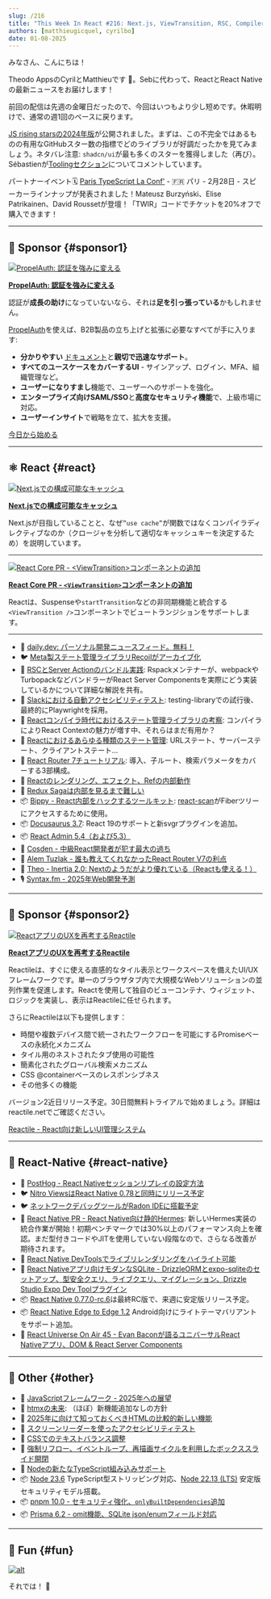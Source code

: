 ```yaml
---
slug: /216
title: "This Week In React #216: Next.js, ViewTransition, RSC, Compiler, React Router, Recoil, Bippy, Docusaurus, A11y, Static Hermes, Nitro, Radon, SQLite, Edge-to-Edge, Node, TypeScript, pnpm, htmx..."
authors: [matthieugicquel, cyrilbo]
date: 01-08-2025
---
```


みなさん、こんにちは！

Theodo AppsのCyrilとMatthieuです 👋。Sebに代わって、ReactとReact Nativeの最新ニュースをお届けします！

前回の配信は先週の金曜日だったので、今回はいつもより少し短めです。休暇明けで、通常の週1回のペースに戻ります。

[JS rising starsの2024年版](https://risingstars.js.org/2024/en)が公開されました。まずは、この不完全ではあるものの有用なGitHubスター数の指標でどのライブラリが好調だったかを見てみましょう。ネタバレ注意: `shadcn/ui`が最も多くのスターを獲得しました（再び）。Sébastienが[Toolingセクション](https://risingstars.js.org/2024/en#section-build)についてコメントしています。

パートナーイベント🗓️ [Paris TypeScript La Conf'](https://la-conf.typescript.paris/?utm_source=thisweekinreact) - 🇫🇷 パリ - 2月28日 - スピーカーラインナップが発表されました！Mateusz Burzyński、Elise Patrikainen、David Roussetが登壇！「TWIR」コードでチケットを20%オフで購入できます！

<!-- truncate -->


<Support />

***

## 💸 Sponsor {#sponsor1}

[![PropelAuth: 認証を強みに変える](/emails/issues/216/PropelAuth.jpg)](https://www.propelauth.com/?utm_source=newsletter\&utm_campaign=twinrjan82024)

**[PropelAuth: 認証を強みに変える](https://www.propelauth.com/?utm_source=newsletter\&utm_campaign=twinrjan82024)**

認証が**成長の助け**になっていないなら、それは**足を引っ張っている**かもしれません。

[PropelAuth](https://www.propelauth.com/?utm_source=newsletter\&utm_campaign=twinrjan82024)を使えば、B2B製品の立ち上げと拡張に必要なすべてが手に入ります:

* **分かりやすい** [ドキュメント](https://docs.propelauth.com/?utm_source=newsletter\&utm_campaign=twinrjan82024)と**親切で迅速なサポート**。
* **すべてのユースケースをカバーするUI** - サインアップ、ログイン、MFA、組織管理など。
* **ユーザーになりすまし**機能で、ユーザーへのサポートを強化。
* **エンタープライズ向けSAML/SSO**と**高度なセキュリティ機能**で、上級市場に対応。
* **ユーザーインサイト**で戦略を立て、拡大を支援。

[今日から始める](https://www.propelauth.com/?utm_source=newsletter\&utm_campaign=twinrjan82024)

***

## ⚛️ React {#react}

[![Next.jsでの構成可能なキャッシュ](/emails/issues/216/nextjscache.jpg)](https://nextjs.org/blog/composable-caching)

**[Next.jsでの構成可能なキャッシュ](https://nextjs.org/blog/composable-caching)**

Next.jsが目指していることと、なぜ`”use cache”`が関数ではなくコンパイラディレクティブなのか（クロージャを分析して適切なキャッシュキーを決定するため）を説明しています。

***

[![React Core PR - \<ViewTransition>コンポーネントの追加](/emails/issues/216/viewTransitions.jpg)](https://github.com/facebook/react/pull/31975)

**[React Core PR - `<ViewTransition>`コンポーネントの追加](https://github.com/facebook/react/pull/31975)**

Reactは、Suspenseや`startTransition`などの非同期機能と統合する`<ViewTransition />`コンポーネントでビュートランジションをサポートします。

***

* 💸 [daily.dev: パーソナル開発ニュースフィード。無料！](https://daily.dev/w/this-week-in-react)
* 🐦 [Meta製ステート管理ライブラリRecoilがアーカイブ化](https://x.com/dai_shi/status/1875910305802514649)
* 📜 [RSCとServer Actionのバンドル実践](https://github.com/orgs/web-infra-dev/discussions/23): Rspackメンテナーが、webpackやTurbopackなどバンドラーがReact Server Componentsを実際にどう実装しているかについて詳細な解説を共有。
* 📜 [Slackにおける自動アクセシビリティテスト](https://slack.engineering/automated-accessibility-testing-at-slack/): testing-libraryでの試行後、最終的にPlaywrightを採用。
* 📜 [Reactコンパイラ時代におけるステート管理ライブラリの考察](https://blog.axlight.com/posts/thoughts-on-state-management-libraries-in-the-react-compiler-era/): コンパイラによりReact Contextの魅力が増す中、それらはまだ有用か？
* 📜 [Reactにおけるあらゆる種類のステート管理](https://www.typeonce.dev/article/all-kinds-of-state-management-in-react): URLステート、サーバーステート、クライアントステート…
* 📜 [React Router 7チュートリアル](https://www.robinwieruch.de/react-router/): 導入、子ルート、検索パラメータをカバーする3部構成。
* 📜 [Reactのレンダリング、エフェクト、Refの内部動作](https://tigerabrodi.blog/how-reacts-render-effects-and-refs-work-under-the-hood)
* 📜 [Redux Sagaは内部を見るまで難しい](https://janhesters.com/blog/redux-saga-is-hard-until-you-look-under-the-hood)
* 📦 [Bippy - React内部をハックするツールキット](https://www.bippy.dev/): [react-scan](https://github.com/aidenybai/react-scan)がFiberツリーにアクセスするために使用。
* 📦 [Docusaurus 3.7](https://docusaurus.io/blog/releases/3.7): React 19のサポートと新svgrプラグインを追加。
* 📦 [React Admin 5.4（および5.3）](https://marmelab.com/blog/2025/01/08/react-admin-january-2025-update.html)
* 🎥 [Cosden - 中級React開発者が犯す最大の過ち](https://www.youtube.com/watch?v=jqcbIgQBn34)
* 🎥 [Alem Tuzlak - 誰も教えてくれなかったReact Router V7の利点](https://www.youtube.com/watch?v=EGuYKL8puRI)
* 🎥 [Theo - Inertia 2.0: Nextのようだがより優れている（Reactも使える！）](https://www.youtube.com/watch?v=OpXLWJd2iO0)
* 🎙️ [Syntax.fm - 2025年Web開発予測](https://syntax.fm/show/866/2025-web-development-predictions)

<SubscribeFormEmbed placement="middle" />

***

## 💸 Sponsor {#sponsor2}

[![ReactアプリのUXを再考するReactile](/emails/issues/216/reactile.jpg)](https://www.reactile.net/?utm_source=ThisweekinReact)

**[ReactアプリのUXを再考するReactile](https://www.reactile.net/?utm_source=ThisweekinReact)**

Reactileは、すぐに使える直感的なタイル表示とワークスペースを備えたUI/UXフレームワークです。単一のブラウザタブ内で大規模なWebソリューションの並列作業を促進します。Reactを使用して独自のビューコンテナ、ウィジェット、ロジックを実装し、表示はReactileに任せられます。

さらにReactileは以下も提供します：

* 時間や複数デバイス間で統一されたワークフローを可能にするPromiseベースの永続化メカニズム
* タイル用のネストされたタブ使用の可能性
* 簡素化されたグローバル検索メカニズム
* CSS @containerベースのレスポンシブネス
* その他多くの機能

バージョン2近日リリース予定。30日間無料トライアルで始めましょう。詳細はreactile.netでご確認ください。

[Reactile - React向け新しいUI管理システム](https://www.reactile.net/price?utm_source=ThisweekinReact)

***

## 📱 React-Native {#react-native}

* 💸 [PostHog - React Nativeセッションリプレイの設定方法](https://dub.link/twir-jan8)
* 🐦 [Nitro ViewsはReact Native 0.78と同時にリリース予定](https://x.com/mrousavy/status/1876559810784833930)
* 🐦 [ネットワークデバッグツールがRadon IDEに搭載予定](https://x.com/kzzzf/status/1875211071231025353)
* 👀 [React Native PR - React Native向け静的Hermes](https://github.com/facebook/react-native/pull/48531): 新しいHermes実装の統合作業が開始！初期ベンチマークでは30%以上のパフォーマンス向上を確認。まだ型付きコードやJITを使用していない段階なので、さらなる改善が期待されます。
* 📖 [React Native DevToolsでライブリレンダリングをハイライト可能](https://reactnative.dev/docs/react-native-devtools#react-components)
* 📜 [React Nativeアプリ向けモダンなSQLite - DrizzleORMとexpo-sqliteのセットアップ、型安全クエリ、ライブクエリ、マイグレーション、Drizzle Studio Expo Dev Toolプラグイン](https://expo.dev/blog/modern-sqlite-for-react-native-apps)
* 📦 [React Native 0.77.0-rc.6](https://github.com/facebook/react-native/releases/tag/v0.77.0-rc.6)は最終RC版で、来週に安定版リリース予定。
* 📦 [React Native Edge to Edge 1.2](https://github.com/zoontek/react-native-edge-to-edge/releases/tag/1.2.0) Android向けにライトテーマバリアントをサポート追加。
* 🎥 [React Universe On Air 45 - Evan Baconが語るユニバーサルReact Nativeアプリ、DOM & React Server Components](https://www.youtube.com/watch?v=rA7E3rGKSZw)

***

## 🔀 Other {#other}

* 📜 [JavaScriptフレームワーク - 2025年への展望](https://dev.to/this-is-learning/javascript-frameworks-heading-into-2025-hkb)
* 📜 [htmxの未来](https://htmx.org/essays/future/): （ほぼ）新機能追加なしの方針
* 📜 [2025年に向けて知っておくべきHTMLの比較的新しい機能](https://frontendmasters.com/blog/bone-up-html-2025/)
* 📜 [スクリーンリーダーを使ったアクセシビリティテスト](https://www.epicweb.dev/testing-accessibility-with-screen-readers)
* 📜 [CSSでのテキストバランス調整](https://ishadeed.com/article/balancing-text-css/)
* 📜 [強制リフロー、イベントループ、再描画サイクルを利用したボックススライド開閉](https://macarthur.me/posts/box/)
* 📜 [Nodeの新たなTypeScript組み込みサポート](https://2ality.com/2025/01/nodejs-strip-type.html)
* 📦 [Node 23.6](https://nodejs.org/en/blog/release/v23.6.0) TypeScript型ストリッピング対応、[Node 22.13 (LTS)](https://nodejs.org/en/blog/release/v22.13.0) 安定版セキュリティモデル搭載。
* 📦 [pnpm 10.0 - セキュリティ強化、`onlyBuiltDependencies`追加](https://github.com/pnpm/pnpm/releases/tag/v10.0.0)
* 📦 [Prisma 6.2 - omit機能、SQLite json/enumフィールド対応](https://github.com/prisma/prisma/releases/tag/6.2.0)

***

## 🤭 Fun {#fun}

[![alt](/emails/issues/216/meme.jpg)](https://x.com/jordwalke/status/1875336115009573268)

それでは！ 👋